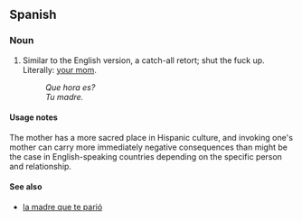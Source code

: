 ==Spanish==

===Noun===
{{head|es|noun|g=f}}

# {{context|pejorative|slang|lang=es}} Similar to the English version, a catch-all retort; shut the fuck up.  Literally: [[your mom]].
#: ''Que hora es?''
#: ''Tu madre.''

====Usage notes====
The mother has a more sacred place in Hispanic culture, and invoking one's mother can carry more immediately negative consequences than might be the case in English-speaking countries depending on the specific person and relationship.

====See also====
* [[la madre que te parió]]